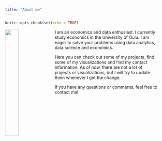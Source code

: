 ```yaml
---
title: "About me"
---
```


```r
knitr::opts_chunk$set(echo = TRUE)
```

<img src="pic.jpg" style="width:30%; padding: 0 10px 0 0" align="left">

I am an economics and data enthusiast. I currently study economics in the University of Oulu. I am eager to solve your problems using data analytics, data science and economics.

Here you can check out some of my projects, find some of my visualizations and find my contact information. As of now, there are not a lot of projects or visualizations, but I will try to update them whenever I get the change.

If you have any questions or comments, feel free to contact me!
